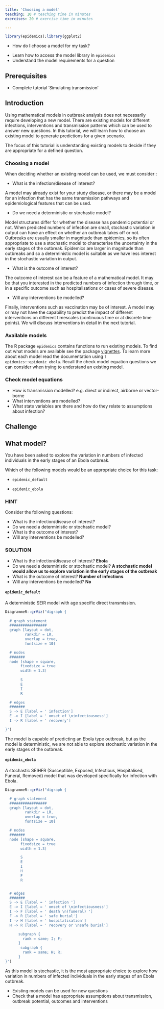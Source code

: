 ```yaml
---
title: 'Choosing a model'
teaching: 10 # teaching time in minutes
exercises: 20 # exercise time in minutes

---
```


```r
library(epidemics);library(ggplot2)
```


:::::::::::::::::::::::::::::::::::::: questions 

- How do I choose a model for my task?


::::::::::::::::::::::::::::::::::::::::::::::::

::::::::::::::::::::::::::::::::::::: objectives

- Learn how to access the model library in `epidemics`
- Understand the model requirements for a question 

::::::::::::::::::::::::::::::::::::::::::::::::

::::::::::::::::::::::::::::::::::::: prereq

## Prerequisites
+ Complete tutorial 'Simulating transmission'
:::::::::::::::::::::::::::::::::


## Introduction

Using mathematical models in outbreak analysis does not necessarily require developing a new model. There are existing models for different infections, interventions and transmission patterns which can be used to answer new questions. In this tutorial, we will learn how to choose an existing model to generate predictions for a given scenario.

:::::::::::::::::::::::::::::::::::::::::::::::::::::::::::::::::::: instructor

The focus of this tutorial is understanding existing models to decide if they are appropriate for a defined question. 

::::::::::::::::::::::::::::::::::::::::::::::::::::::::::::::::::::::::::::::::

### Choosing a model 

When deciding whether an existing model can be used, we must consider :

+ What is the infection/disease of interest? 

A model may already exist for your study disease, or there may be a model for an infection that has the same transmission pathways and epidemiological features that can be used. 

+ Do we need a deterministic or stochastic model? 

Model structures differ for whether the disease has pandemic potential or not. When predicted numbers of infection are small, stochastic variation in output can have an effect on whether an outbreak takes off or not. Outbreaks are usually smaller in magnitude than epidemics, so its often appropriate to use a stochastic model to characterise the uncertainty in the early stages of the outbreak. Epidemics are larger in magnitude than outbreaks and so a deterministic model is suitable as we have less interest in the stochastic variation in output. 

+ What is the outcome of interest?

The outcome of interest can be a feature of a mathematical model. It may be that you interested in the predicted numbers of infection through time, or in a specific outcome such as hospitalisations or cases of severe disease.

+ Will any interventions be modelled? 

Finally, interventions such as vaccination may be of interest. A model may or may not have the capability to predict the impact of different interventions on different timescales (continuous time or at discrete time points). We will discuss interventions in detail in the next tutorial.

### Available  models
 
The R package `epidemics` contains functions to run existing models.
To find out what models are available see the package [vignettes](https://epiverse-trace.github.io/epidemics/articles). To learn more about each model read the documentation using `?epidemics::epidemic_ebola`. Recall the check model equation questions we can consider when trying to understand an existing model. 

::::::::::::::::::::::::::::::::::::: checklist
### Check model equations

- How is transmission modelled? e.g. direct or indirect, airborne or vector-borne
- What interventions are modelled? 
- What state variables are there and how do they relate to assumptions about infection?

::::::::::::::::::::::::::::::::::::::::::::::::



## Challenge

::::::::::::::::::::::::::::::::::::: challenge

## What model?

You have been asked to explore the variation in numbers of infected individuals in the early stages of an Ebola outbreak. 

Which of the following models would be an appropriate choice for this task:

+  `epidemic_default`

+ `epidemic_ebola`

::::::::::::::::: hint

### HINT

Consider the following questions:

::::::::::::::::::::::::::::::::::::: checklist

+ What is the infection/disease of interest? 
+ Do we need a deterministic or stochastic model? 
+ What is the outcome of interest?
+ Will any interventions be modelled? 

::::::::::::::::::::::::::::::::::::::::::::::::


::::::::::::::::::::::


::::::::::::::::: solution

### SOLUTION


+ What is the infection/disease of interest? **Ebola**
+ Do we need a deterministic or stochastic model?  **A stochastic model would allow us to explore variation in the early stages of the outbreak**
+ What is the outcome of interest? **Number of infections**
+ Will any interventions be modelled? **No**

#### `epidemic_default`

A deterministic SEIR model with age specific direct transmission. 

```r
DiagrammeR::grViz("digraph {
  
  # graph statement
  #################
  graph [layout = dot,
         rankdir = LR,
         overlap = true,
         fontsize = 10]

  # nodes
  #######
  node [shape = square,           
       fixedsize = true
       width = 1.3] 
       
       S
       E
       I
       R

  # edges
  #######
  S -> E [label = ' infection']
  E -> I [label = ' onset of \ninfectiousness']
  I -> R [label = ' recovery']

}")

```


The model is capable of predicting an Ebola type outbreak, but as the model is deterministic, we are not able to explore stochastic variation in the early stages of the outbreak.


#### `epidemic_ebola`

A stochastic SEIHFR (Susceptible, Exposed, Infectious, Hospitalised, Funeral, Removed) model that was developed specifically for infection with Ebola.

```r
DiagrammeR::grViz("digraph {

  # graph statement
  #################
  graph [layout = dot,
         rankdir = LR,
         overlap = true,
         fontsize = 10]

  # nodes
  #######
  node [shape = square,
       fixedsize = true
       width = 1.3]

       S
       E
       I
       H
       F
       R


  # edges
  #######
  S -> E [label = ' infection ']
  E -> I [label = ' onset of \ninfectiousness']
  I -> F [label = ' death \n(funeral) ']
  F -> R [label = ' safe burial']
  I -> H [label = ' hospitalisation']
  H -> R [label = ' recovery or \nsafe burial']

      subgraph {
        rank = same; I; F;
      }
       subgraph {
        rank = same; H; R;
      }
}")

```



As this model is stochastic, it is the most appropriate choice to explore how variation in numbers of infected individuals in the early stages of an Ebola outbreak. 


:::::::::::::::::::::::::::


::::::::::::::::::::::::::::::::::::::::::::::::



::::::::::::::::::::::::::::::::::::: keypoints 

- Existing models can be used for new questions
- Check that a model has appropriate assumptions about transmission, outbreak potential, outcomes and interventions 
::::::::::::::::::::::::::::::::::::::::::::::::

